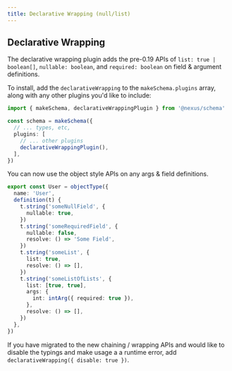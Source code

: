 ```yaml
---
title: Declarative Wrapping (null/list)
---
```


## Declarative Wrapping

The declarative wrapping plugin adds the pre-0.19 APIs of `list: true | boolean[]`, `nullable: boolean`, and `required: boolean`
on field & argument definitions.

To install, add the `declarativeWrapping` to the `makeSchema.plugins` array, along with any other plugins you'd like to include:

```ts
import { makeSchema, declarativeWrappingPlugin } from '@nexus/schema'

const schema = makeSchema({
  // ... types, etc,
  plugins: [
    // ... other plugins
    declarativeWrappingPlugin(),
  ],
})
```

You can now use the object style APIs on any args & field definitions.

```ts
export const User = objectType({
  name: 'User',
  definition(t) {
    t.string('someNullField', {
      nullable: true,
    })
    t.string('someRequiredField', {
      nullable: false,
      resolve: () => 'Some Field',
    })
    t.string('someList', {
      list: true,
      resolve: () => [],
    })
    t.string('someListOfLists', {
      list: [true, true],
      args: {
        int: intArg({ required: true }),
      },
      resolve: () => [],
    })
  },
})
```

If you have migrated to the new chaining / wrapping APIs and would like to disable the typings and
make usage a a runtime error, add `declarativeWrapping({ disable: true })`.
